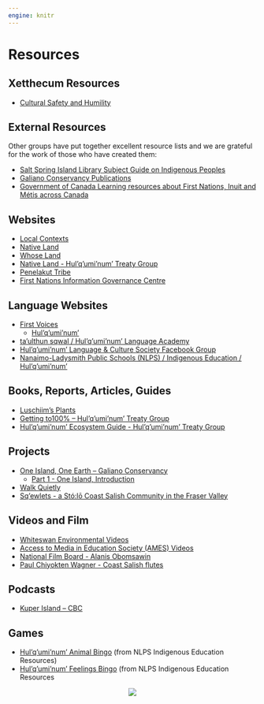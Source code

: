 ```yaml
---
engine: knitr
---
```


::: {.column-screen}
::: {.hero-banner style="background-image: url('files/banner_resources.png');"}
:::
:::

# Resources

## Xetthecum Resources

* [Cultural Safety and Humility](https://docs.google.com/document/d/1KDOQU2ub8kKayzdQYHxvj651w8cekwXw/)

## External Resources

Other groups have put together excellent resource lists and we are grateful for the work of those who have created them:

* [Salt Spring Island Library Subject Guide on Indigenous Peoples](https://saltspring.bc.libraries.coop/subject-guides/indigenous-people/)
* [Galiano Conservancy Publications](https://galianoconservancy.ca/about/publications/)
* [Government of Canada Learning resources about First Nations, Inuit and Métis across Canada](https://www.rcaanc-cirnac.gc.ca/eng/1621447127773/1621447157184)

## Websites

* [Local Contexts](https://localcontexts.org/)
* [Native Land](https://native-land.ca/)
* [Whose Land](https://www.whose.land/en/)
* [Native Land - Hul’q’umi’num’ Treaty Group](https://native-land.ca/maps/territories/hulquminum-treaty-group/)
* [Penelakut Tribe](https://penelakut.ca/)
* [First Nations Information Governance Centre](https://fnigc.ca/)

## Language Websites

* [First Voices](https://www.firstvoices.com/)
    * [Hul’q’umi’num’ ](https://www.firstvoices.com/hulquminum)
* [ta’ulthun sqwal / Hul’q’umi’num’ Language Academy](https://sqwal.hwulmuhwqun.ca/)
* [Hul’q’umi’num’ Language & Culture Society Facebook Group](https://www.facebook.com/groups/794612331135098/)
* [Nanaimo-Ladysmith Public Schools (NLPS) / Indigenous Education / Hul’q’umi’num’](https://nlpslearns.sd68.bc.ca/subject/hulquminum/)

## Books, Reports, Articles, Guides

* [Luschiim’s Plants](https://harbourpublishing.com/products/9781550179453)
* [Getting to100% – Hul’q’umi’num’ Treaty Group](http://www.hulquminum.bc.ca/pubs/HTG%20Info%20Book6.pdf?lbisphpreq=1)
* [Hul’q’umi’num’ Ecosystem Guide - Hul’q’umi’num’ Treaty Group](https://nlpslearns.sd68.bc.ca/wp-content/uploads/Hul_Qum_Ecosystem_Guide.pdf)

## Projects

* [One Island, One Earth – Galiano Conservancy](https://galianoconservancy.ca/oneisland/)
    * [Part 1 - One Island, Introduction](https://galianoconservancy.ca/wp-content/uploads/2022/06/Part-I-One-Island-Introduction.pdf)
* [Walk Quietly](https://walkquietly.ca/)
* [Sq’ewlets - a Stó:lō Coast Salish Community in the Fraser Valley](http://digitalsqewlets.ca/index-eng.php)

## Videos and Film

* [Whiteswan Environmental Videos](https://www.whiteswanenvironmental.org/videos.html)
* [Access to Media in Education Society (AMES) Videos](https://accesstomedia.org/watch/)
* [National Film Board - Alanis Obomsawin](https://www.nfb.ca/directors/alanis-obomsawin/)
* [Paul Chiyokten Wagner - Coast Salish flutes](https://www.youtube.com/watch?v=QpBN2Yk17zc)

## Podcasts

* [Kuper Island – CBC](https://www.cbc.ca/listen/cbc-podcasts/1062-kuper-island)

## Games

* [Hul’q’umi’num’ Animal Bingo](https://scratch.mit.edu/projects/895188484/fullscreen/) (from NLPS Indigenous Education Resources)
* [Hul’q’umi’num’ Feelings Bingo](https://scratch.mit.edu/projects/816040858/) (from NLPS Indigenous Education Resources

:::: {.column-page}
<center>
![](files/icon_array.png)
</center>
::::



